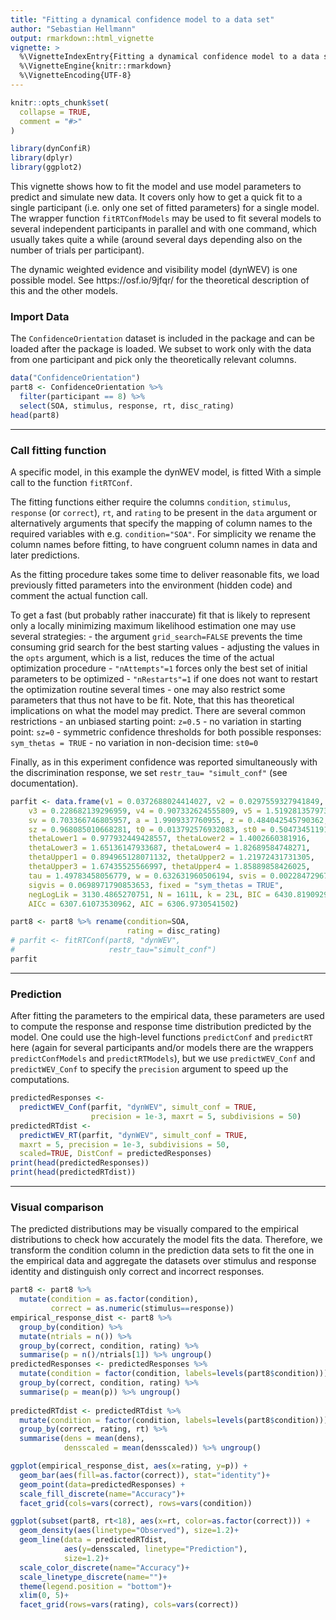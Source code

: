 ```yaml
---
title: "Fitting a dynamical confidence model to a data set"
author: "Sebastian Hellmann"
output: rmarkdown::html_vignette
vignette: >
  %\VignetteIndexEntry{Fitting a dynamical confidence model to a data set}
  %\VignetteEngine{knitr::rmarkdown}
  %\VignetteEncoding{UTF-8}
---
```


```r
knitr::opts_chunk$set(
  collapse = TRUE,
  comment = "#>"
)
```

```r
library(dynConfiR)
library(dplyr)
library(ggplot2)

```

This vignette shows how to fit the model and use model parameters to predict and simulate new data. It covers only how to get a quick fit to a single participant (i.e. only one set of fitted parameters) for a single model. The wrapper function `fitRTConfModels` may be used to fit several models to several independent participants in parallel and with one command, which usually takes quite a while (around several days depending also on the number of trials per participant).

The dynamic weighted evidence and visibility model (dynWEV) is one possible model. See https://osf.io/9jfqr/ for the theoretical description of this and the other models. 

### Import Data

The `ConfidenceOrientation` dataset is included in the package and can be loaded after the package is loaded. We subset to work only with the data from one participant and pick only the theoretically relevant columns.

```r
data("ConfidenceOrientation")
part8 <- ConfidenceOrientation %>%
  filter(participant == 8) %>%
  select(SOA, stimulus, response, rt, disc_rating)
head(part8)
```

*************************************

### Call fitting function

A specific model, in this example the dynWEV model, is fitted With a simple call to the function `fitRTConf`.

The fitting functions either require the columns `condition`, `stimulus`, `response` (or `correct`), `rt`, and `rating` to be present in the `data` argument or alternatively arguments that specify the mapping of column names to the required variables with e.g. `condition="SOA"`. For simplicity we rename the column names before fitting, to have congruent column names in data and later predictions.

As the fitting procedure takes some time to deliver reasonable fits, we load previously fitted parameters into the environment (hidden code) and comment the actual function call. 

To get a fast (but probably rather inaccurate) fit that is likely to represent only a locally minimizing maximum likelihood estimation one may use several strategies:
- the argument `grid_search=FALSE` prevents the time consuming grid search for the best starting values
- adjusting the values in the `opts` argument, which is a list, reduces the time of the actual optimization procedure
  - `"nAttempts"=1` forces only the best set of initial parameters to be optimized 
  - `"nRestarts"=1` if one does not want to restart the optimization routine several times
- one may also restrict some parameters that thus not have to be fit. Note, that this has theoretical implications on what the model may predict. There are several common restrictions
  - an unbiased starting point: `z=0.5` 
  - no variation in starting point: `sz=0` 
  - symmetric confidence thresholds for both possible responses: `sym_thetas = TRUE`
  - no variation in non-decision time: `st0=0` 
  
Finally, as in this experiment confidence was reported simultaneously with the discrimination response, we set `restr_tau= "simult_conf"` (see documentation).
```r
parfit <- data.frame(v1 = 0.0372688024414027, v2 = 0.0297559327941849, 
    v3 = 0.228682139296959, v4 = 0.907332624555809, v5 = 1.51928135797365, 
    sv = 0.703366746805957, a = 1.9909337760955, z = 0.484042545790362, 
    sz = 0.968085010668281, t0 = 0.013792576932083, st0 = 0.50473451191079839, 
    thetaLower1 = 0.977932449428557, thetaLower2 = 1.4002660381916, 
    thetaLower3 = 1.65136147933687, thetaLower4 = 1.82689584748271, 
    thetaUpper1 = 0.894965128071132, thetaUpper2 = 1.21972431731305, 
    thetaUpper3 = 1.67435525566997, thetaUpper4 = 1.85889858426025, 
    tau = 1.49783458056779, w = 0.632631960506194, svis = 0.00228472967185629, 
    sigvis = 0.0698971790853653, fixed = "sym_thetas = TRUE", 
    negLogLik = 3130.4865270751, N = 1611L, k = 23L, BIC = 6430.81909296327, 
    AICc = 6307.61073530962, AIC = 6306.9730541502)
```


```r
part8 <- part8 %>% rename(condition=SOA, 
                          rating = disc_rating)
# parfit <- fitRTConf(part8, "dynWEV",
#                     restr_tau="simult_conf")
parfit
```

*************************************

### Prediction

After fitting the parameters to the empirical data, these parameters are used to compute the response and response time distribution predicted by the model. One could use the high-level functions `predictConf` and `predictRT` here (again for several participants and/or models there are the wrappers `predictConfModels` and `predictRTModels`), but we use `predictWEV_Conf` and `predictWEV_Conf` to specify the `precision` argument to speed up the computations.

```r
predictedResponses <- 
  predictWEV_Conf(parfit, "dynWEV", simult_conf = TRUE, 
                  precision = 1e-3, maxrt = 5, subdivisions = 50)
predictedRTdist <- 
  predictWEV_RT(parfit, "dynWEV", simult_conf = TRUE, 
  maxrt = 5, precision = 1e-3, subdivisions = 50,
  scaled=TRUE, DistConf = predictedResponses)
print(head(predictedResponses))
print(head(predictedRTdist))

```

***********************************

### Visual comparison

The predicted distributions may be visually compared to the empirical distributions to check how accurately the model fits the data. Therefore, we transform the condition column in the prediction data sets to fit the one in the empirical data and aggregate the datasets over stimulus and response identity and distinguish only correct and incorrect responses.

```r
part8 <- part8 %>% 
  mutate(condition = as.factor(condition), 
         correct = as.numeric(stimulus==response))
empirical_response_dist <- part8 %>% 
  group_by(condition) %>% 
  mutate(ntrials = n()) %>%
  group_by(correct, condition, rating) %>%
  summarise(p = n()/ntrials[1]) %>% ungroup()
predictedResponses <- predictedResponses %>%
  mutate(condition = factor(condition, labels=levels(part8$condition))) %>%
  group_by(correct, condition, rating) %>%
  summarise(p = mean(p)) %>% ungroup()
  
predictedRTdist <- predictedRTdist %>%
  mutate(condition = factor(condition, labels=levels(part8$condition))) %>%
  group_by(correct, rating, rt) %>%
  summarise(dens = mean(dens),
            densscaled = mean(densscaled)) %>% ungroup()

```

```r
ggplot(empirical_response_dist, aes(x=rating, y=p)) +
  geom_bar(aes(fill=as.factor(correct)), stat="identity")+
  geom_point(data=predictedResponses) +
  scale_fill_discrete(name="Accuracy")+
  facet_grid(cols=vars(correct), rows=vars(condition))

```

```r
ggplot(subset(part8, rt<18), aes(x=rt, color=as.factor(correct))) +
  geom_density(aes(linetype="Observed"), size=1.2)+
  geom_line(data = predictedRTdist, 
            aes(y=densscaled, linetype="Prediction"), 
            size=1.2)+
  scale_color_discrete(name="Accuracy")+
  scale_linetype_discrete(name="")+
  theme(legend.position = "bottom")+
  xlim(0, 5)+
  facet_grid(rows=vars(rating), cols=vars(correct))
  
```
